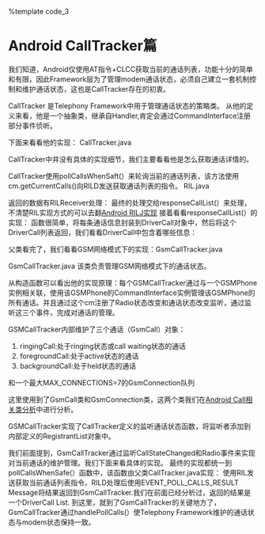 %template code_3

= Android CallTracker篇 =

我们知道，Android仅使用AT指令+CLCC获取当前的通话列表，功能十分的简单和有限，因此Framework层为了管理modem通话状态，必须自己建立一套机制控制和维护通话状态，这也是CallTracker存在的初衷。

CallTracker 是Telephony Framework中用于管理通话状态的策略类。
从他的定义来看，他是一个抽象类，继承自Handler,肯定会通过CommandInterface注册部分事件侦听。

下面来看看他的实现：
CallTracker.java
{{{class="brush: java"
public abstract class CallTracker extends Handler {
    ......
    //CallTracker使用CommandInterface实例与RILD交互
    public CommandsInterface cm;
    ......
    
    protected void pollCallsWhenSafe() {
        needsPoll = true;

        if (checkNoOperationsPending()) {
            lastRelevantPoll = obtainMessage(EVENT_POLL_CALLS_RESULT);
            //使用getCurrentCalls(）获取当前通话详情
            cm.getCurrentCalls(lastRelevantPoll);
        }
    }
   
    ......
    //CallTracker定义的几个抽象方法
    //由子类实现，处理＋CLCC查询结果
    protected abstract void handlePollCalls(AsyncResult ar);
    //定义Handler的抽象方法
    public abstract void handleMessage (Message msg);
    //公开的注册方法，也由子类实现
    public abstract void registerForVoiceCallStarted(Handler h, int what, Object obj);
    public abstract void unregisterForVoiceCallStarted(Handler h);
    public abstract void registerForVoiceCallEnded(Handler h, int what, Object obj);
    public abstract void unregisterForVoiceCallEnded(Handler h);
}
}}}

CallTracker中并没有具体的实现细节，我们主要看看他是怎么获取通话详情的。

CallTracker使用pollCallsWhenSaft(）来轮询当前的通话列表，该方法使用cm.getCurrentCalls()向RILD发送获取通话列表的指令。
RIL.java
{{{class="brush: java"
    public void
    getCurrentCalls (Message result) {
        //向RILD发送RIL_REQUEST_GET_CURRENT_CALLS请求
        RILRequest rr = RILRequest.obtain(RIL_REQUEST_GET_CURRENT_CALLS, result);
        send(rr);
    }
}}}

返回的数据有RILReceiver处理：
{{{class=""brush: java"
     ......
     case RIL_REQUEST_GET_CURRENT_CALLS: ret =  responseCallList(p); break;
     ......
}}}
最终的处理交给responseCallList(）来处理，不清楚RIL实现方式的可以去翻[[android_rilj|Android RILJ实现]]
接着看看responseCallList(）的实现：
{{{class="brush: java"
    private Object
    responseCallList(Parcel p) {
        int num;
        int voiceSettings;
        ArrayList<DriverCall> response;
        DriverCall dc;

        num = p.readInt();
        //使用DriverCall列表保存当前的通话列表
        response = new ArrayList<DriverCall>(num);

        //将每一个通话封装为一个DriverCall对象
        for (int i = 0 ; i < num ; i++) {
            dc = new DriverCall();
            //从这里可也看出，RILJ使用AT+CLCC指令来获取通话列表
            dc.state = DriverCall.stateFromCLCC(p.readInt());
            dc.index = p.readInt();
            dc.TOA = p.readInt();
            dc.isMpty = (0 != p.readInt());
            dc.isMT = (0 != p.readInt());
            dc.als = p.readInt();
            voiceSettings = p.readInt();
            dc.isVoice = (0 == voiceSettings) ? false : true;
            dc.isVoicePrivacy = (0 != p.readInt());
            dc.number = p.readString();
            int np = p.readInt();
            dc.numberPresentation = DriverCall.presentationFromCLIP(np);
            dc.name = p.readString();
            dc.namePresentation = p.readInt();
            int uusInfoPresent = p.readInt();
            if (uusInfoPresent == 1) {
                dc.uusInfo = new UUSInfo();
                dc.uusInfo.setType(p.readInt());
                dc.uusInfo.setDcs(p.readInt());
                byte[] userData = p.createByteArray();
                dc.uusInfo.setUserData(userData);
            } else {
                riljLogv("Incoming UUS : NOT present!");
            }

            // Make sure there's a leading + on addresses with a TOA of 145
            dc.number = PhoneNumberUtils.stringFromStringAndTOA(dc.number, dc.TOA);

            response.add(dc);

            if (dc.isVoicePrivacy) {
                mVoicePrivacyOnRegistrants.notifyRegistrants();
                riljLog("InCall VoicePrivacy is enabled");
            } else {
                mVoicePrivacyOffRegistrants.notifyRegistrants();
                riljLog("InCall VoicePrivacy is disabled");
            }
        }

        
        //CallTracker依赖DriverCall 的index顺序来管理Connection,必须对队列排序
        Collections.sort(response);

        return response;
    }
    
}}}
函数很简单，将每条通话信息封装到DriverCall对象中，然后将这个DriverCall列表返回，我们看看DriverCall中包含着哪些信息：
{{{class="brush: java"
public class DriverCall implements Comparable {
    //当前通话的6种状态
    public enum State {
        ACTIVE,     //激活
        HOLDING,    //保持
        DIALING,    //拨打（仅主叫）
        ALERTING,   //振铃（仅主叫）
        INCOMING,   //来电（仅被叫）
        WAITING;    //等待（仅被叫）
        // If you add a state, make sure to look for the switch()
        // statements that use this enum
    }

    public int index;   //通话的标识符
    public boolean isMT;    //呼入呼出标识
    public State state;     //通话状态
    public boolean isMpty;  //是否是三方通话
    public String number;   //号码
    public int TOA;         //地址字节的格式类型（129-非国际号码，145-国际号码）
    public boolean isVoice; //是否是语音通话
    public boolean isVoicePrivacy;//是否开启语音加密
    public int als;
    public int numberPresentation;
    public String name;
    public int namePresentation;
    public UUSInfo uusInfo;

    //获取通话的状态
    public static State
    stateFromCLCC(int state) throws ATParseEx {
        switch(state) {
            case 0: return State.ACTIVE;
            case 1: return State.HOLDING;
            case 2: return State.DIALING;
            case 3: return State.ALERTING;
            case 4: return State.INCOMING;
            case 5: return State.WAITING;
            default:
                throw new ATParseEx("illegal call state " + state);
        }
    }
    
    //排序方法
    public int
    compareTo (Object o) {
        DriverCall dc;

        dc = (DriverCall)o;

        if (index < dc.index) {
            return -1;
        } else if (index == dc.index) {
            return 0;
        } else { /*index > dc.index*/
            return 1;
        }
    }
}
}}}

父类看完了，我们看看GSM网络模式下的实现：GsmCallTracker.java

GsmCallTracker.java
该类负责管理GSM网络模式下的通话状态。
{{{class="brush: java"
public final class GsmCallTracker extends CallTracker {
    
    static final int MAX_CONNECTIONS = 7;   // only 7 connections allowed in GSM
    static final int MAX_CONNECTIONS_PER_CALL = 5; // only 5 connections allowed per call

    //***** Instance Variables
    GsmConnection connections[] = new GsmConnection[MAX_CONNECTIONS];
    RegistrantList voiceCallEndedRegistrants = new RegistrantList();
    RegistrantList voiceCallStartedRegistrants = new RegistrantList();

    // connections dropped during last poll
    ArrayList<GsmConnection> droppedDuringPoll
        = new ArrayList<GsmConnection>(MAX_CONNECTIONS);

    GsmCall ringingCall = new GsmCall(this);
    GsmCall foregroundCall = new GsmCall(this);
    GsmCall backgroundCall = new GsmCall(this);

    GsmConnection pendingMO;
    boolean hangupPendingMO;

    GSMPhone phone;

    Phone.State state = Phone.State.IDLE;

    ......

    GsmCallTracker (GSMPhone phone) {
        this.phone = phone; //将CallTracker与Phone相关联
        //使用关联Phone的CommandInterface实现（RIL）作为自身的cm
        cm = phone.mCM;

        //监听CallStateChanged,RadioOn/Off状态。
        cm.registerForCallStateChanged(this, EVENT_CALL_STATE_CHANGE, null);
        cm.registerForOn(this, EVENT_RADIO_AVAILABLE, null);
        cm.registerForNotAvailable(this, EVENT_RADIO_NOT_AVAILABLE, null);
    }
}}}

从构造函数可以看出他的实现原理：每个GSMCallTracker通过与一个GSMPhone实例相关联，使用该GSMPhone的CommandInterface实例管理该GSMPhone的所有通话。并且通过这个cm注册了Radio状态改变和通话状态改变监听，通过监听这三个事件，完成对通话的管理。

GSMCallTracker内部维护了三个通话（GsmCall）对象：
# ringingCall:处于ringing状态或call waiting状态的通话
# foregroundCall:处于active状态的通话
# backgroundCall:处于held状态的通话

和一个最大MAX_CONNECTIONS=7的GsmConnection队列


这里使用到了GsmCall类和GsmConnection类，这两个类我们在[[android_call|Android Call相关类分析]]中进行分析。

GSMCallTracker实现了CallTracker定义的监听通话状态函数，将监听者添加到内部定义的RegistrantList对象中。
{{{class="brush: java"
    public void registerForVoiceCallStarted(Handler h, int what, Object obj) {
        Registrant r = new Registrant(h, what, obj);
        voiceCallStartedRegistrants.add(r);
    }

    public void unregisterForVoiceCallStarted(Handler h) {
        voiceCallStartedRegistrants.remove(h);
    }

    public void registerForVoiceCallEnded(Handler h, int what, Object obj) {
        Registrant r = new Registrant(h, what, obj);
        voiceCallEndedRegistrants.add(r);
    }

    public void unregisterForVoiceCallEnded(Handler h) {
        voiceCallEndedRegistrants.remove(h);
    }
}}}

我们前面提到，GsmCallTracker通过监听CallStateChanged和Radio事件来实现对当前通话的维护管理。我们下面来看具体的实现。
{{{class="brush: java"
    //注册的事件最终由GsmCallTracker的handleMessage()函数处理
    public void
    handleMessage (Message msg) {
        AsyncResult ar;

        switch (msg.what) {
            case EVENT_POLL_CALLS_RESULT:
                ar = (AsyncResult)msg.obj;

                if (msg == lastRelevantPoll) {
                    if (DBG_POLL) log(
                            "handle EVENT_POLL_CALL_RESULT: set needsPoll=F");
                    needsPoll = false;
                    lastRelevantPoll = null;
                    handlePollCalls((AsyncResult)msg.obj);
                }
            break;

            ......
            //响应CallState changed事件
            case EVENT_REPOLL_AFTER_DELAY:
            case EVENT_CALL_STATE_CHANGE:
                pollCallsWhenSafe();
            break;

            //响应Radio ON事件
            case EVENT_RADIO_AVAILABLE:
                handleRadioAvailable();
            break;

            //响应Radio not available事件
            case EVENT_RADIO_NOT_AVAILABLE:
                handleRadioNotAvailable();
            break;
        }
    }
}}}
最终的实现都统一到pollCallsWhenSafe(）函数中，该函数由父类CallTracker.java实现：
{{{class="brush: java"
    protected void pollCallsWhenSafe() {
        needsPoll = true;

        if (checkNoOperationsPending()) {
            //设置处理后返回的Message
            lastRelevantPoll = obtainMessage(EVENT_POLL_CALLS_RESULT);
            cm.getCurrentCalls(lastRelevantPoll);
        }
    }
}}}
使用RIL发送获取当前通话列表指令，RILD处理后使用EVENT_POLL_CALLS_RESULT Message将结果返回到GsmCallTracker.我们在前面已经分析过，返回的结果是一个DriverCall List.
{{{class="brush: java"
    public void
    handleMessage (Message msg) {
        AsyncResult ar;

        switch (msg.what) {
            //处理
            case EVENT_POLL_CALLS_RESULT:
                ar = (AsyncResult)msg.obj;

                if (msg == lastRelevantPoll) {
                    needsPoll = false;
                    lastRelevantPoll = null;
                    //处理返回结果
                    handlePollCalls((AsyncResult)msg.obj);
                }
            break;
        }
        ......
    }
}}}
到这里，就到了GsmCallTracker的关键地方了，GsmCallTracker通过handlePollCalls(）使Telephony Framework维护的通话状态与modem状态保持一致。
{{{class="brush: java"
    protected void
    handlePollCalls(AsyncResult ar) {
        List polledCalls;

        if (ar.exception == null) {
            polledCalls = (List)ar.result;
        } else if (isCommandExceptionRadioNotAvailable(ar.exception)) {
            // just a dummy empty ArrayList to cause the loop
            // to hang up all the calls
            polledCalls = new ArrayList();
        } else {
            //当Radio不可用时，设定一定时间后重新查询
            pollCallsAfterDelay();
            return;
        }

        Connection newRinging = null; //or waiting
        boolean hasNonHangupStateChanged = false;   // Any change besides
                                                    // a dropped connection
        boolean needsPollDelay = false;
        boolean unknownConnectionAppeared = false;

        //connection为GsmCallTracker定义，用于保存当前所有的连接
        for (int i = 0, curDC = 0, dcSize = polledCalls.size()
                ; i < connections.length; i++) {
            GsmConnection conn = connections[i];
            DriverCall dc = null;

            // polledCall list is sparse
            if (curDC < dcSize) {
                dc = (DriverCall) polledCalls.get(curDC);

                if (dc.index == i+1) {
                    curDC++;
                } else {
                    dc = null;
                }
            }

            if (conn == null && dc != null) {
                // Connection appeared in CLCC response that we don't know about
                if (pendingMO != null && pendingMO.compareTo(dc)) {

                    if (DBG_POLL) log("poll: pendingMO=" + pendingMO);

                    // It's our pending mobile originating call
                    connections[i] = pendingMO;
                    pendingMO.index = i;
                    pendingMO.update(dc);
                    pendingMO = null;

                    // Someone has already asked to hangup this call
                    if (hangupPendingMO) {
                        hangupPendingMO = false;
                        try {
                            if (Phone.DEBUG_PHONE) log(
                                    "poll: hangupPendingMO, hangup conn " + i);
                            hangup(connections[i]);
                        } catch (CallStateException ex) {
                            Log.e(LOG_TAG, "unexpected error on hangup");
                        }

                        // Do not continue processing this poll
                        // Wait for hangup and repoll
                        return;
                    }
                } else {
                    connections[i] = new GsmConnection(phone.getContext(), dc, this, i);

                    // it's a ringing call
                    if (connections[i].getCall() == ringingCall) {
                        newRinging = connections[i];
                    } else {
                        // Something strange happened: a call appeared
                        // which is neither a ringing call or one we created.
                        // Either we've crashed and re-attached to an existing
                        // call, or something else (eg, SIM) initiated the call.

                        Log.i(LOG_TAG,"Phantom call appeared " + dc);

                        // If it's a connected call, set the connect time so that
                        // it's non-zero.  It may not be accurate, but at least
                        // it won't appear as a Missed Call.
                        if (dc.state != DriverCall.State.ALERTING
                                && dc.state != DriverCall.State.DIALING) {
                            connections[i].connectTime = System.currentTimeMillis();
                        }

                        unknownConnectionAppeared = true;
                    }
                }
                hasNonHangupStateChanged = true;
            } else if (conn != null && dc == null) {
                // Connection missing in CLCC response that we were
                // tracking.
                droppedDuringPoll.add(conn);
                // Dropped connections are removed from the CallTracker
                // list but kept in the GsmCall list
                connections[i] = null;
            } else if (conn != null && dc != null && !conn.compareTo(dc)) {
                // Connection in CLCC response does not match what
                // we were tracking. Assume dropped call and new call

                droppedDuringPoll.add(conn);
                connections[i] = new GsmConnection (phone.getContext(), dc, this, i);

                if (connections[i].getCall() == ringingCall) {
                    newRinging = connections[i];
                } // else something strange happened
                hasNonHangupStateChanged = true;
            } else if (conn != null && dc != null) { /* implicit conn.compareTo(dc) */
                boolean changed;
                changed = conn.update(dc);
                hasNonHangupStateChanged = hasNonHangupStateChanged || changed;
            }

            if (REPEAT_POLLING) {
                if (dc != null) {
                    // FIXME with RIL, we should not need this anymore
                    if ((dc.state == DriverCall.State.DIALING
                            /*&& cm.getOption(cm.OPTION_POLL_DIALING)*/)
                        || (dc.state == DriverCall.State.ALERTING
                            /*&& cm.getOption(cm.OPTION_POLL_ALERTING)*/)
                        || (dc.state == DriverCall.State.INCOMING
                            /*&& cm.getOption(cm.OPTION_POLL_INCOMING)*/)
                        || (dc.state == DriverCall.State.WAITING
                            /*&& cm.getOption(cm.OPTION_POLL_WAITING)*/)
                    ) {
                        // Sometimes there's no unsolicited notification
                        // for state transitions
                        needsPollDelay = true;
                    }
                }
            }
        }

        // This is the first poll after an ATD.
        // We expect the pending call to appear in the list
        // If it does not, we land here
        if (pendingMO != null) {
            Log.d(LOG_TAG,"Pending MO dropped before poll fg state:"
                            + foregroundCall.getState());

            droppedDuringPoll.add(pendingMO);
            pendingMO = null;
            hangupPendingMO = false;
        }

        if (newRinging != null) {
            phone.notifyNewRingingConnection(newRinging);
        }

        // clear the "local hangup" and "missed/rejected call"
        // cases from the "dropped during poll" list
        // These cases need no "last call fail" reason
        for (int i = droppedDuringPoll.size() - 1; i >= 0 ; i--) {
            GsmConnection conn = droppedDuringPoll.get(i);

            if (conn.isIncoming() && conn.getConnectTime() == 0) {
                // Missed or rejected call
                Connection.DisconnectCause cause;
                if (conn.cause == Connection.DisconnectCause.LOCAL) {
                    cause = Connection.DisconnectCause.INCOMING_REJECTED;
                } else {
                    cause = Connection.DisconnectCause.INCOMING_MISSED;
                }

                if (Phone.DEBUG_PHONE) {
                    log("missed/rejected call, conn.cause=" + conn.cause);
                    log("setting cause to " + cause);
                }
                droppedDuringPoll.remove(i);
                conn.onDisconnect(cause);
            } else if (conn.cause == Connection.DisconnectCause.LOCAL) {
                // Local hangup
                droppedDuringPoll.remove(i);
                conn.onDisconnect(Connection.DisconnectCause.LOCAL);
            } else if (conn.cause ==
                Connection.DisconnectCause.INVALID_NUMBER) {
                droppedDuringPoll.remove(i);
                conn.onDisconnect(Connection.DisconnectCause.INVALID_NUMBER);
            }
        }

        // Any non-local disconnects: determine cause
        if (droppedDuringPoll.size() > 0) {
            cm.getLastCallFailCause(
                obtainNoPollCompleteMessage(EVENT_GET_LAST_CALL_FAIL_CAUSE));
        }

        if (needsPollDelay) {
            pollCallsAfterDelay();
        }

        // Cases when we can no longer keep disconnected Connection's
        // with their previous calls
        // 1) the phone has started to ring
        // 2) A Call/Connection object has changed state...
        //    we may have switched or held or answered (but not hung up)
        if (newRinging != null || hasNonHangupStateChanged) {
            internalClearDisconnected();
        }

        updatePhoneState();

        if (unknownConnectionAppeared) {
            phone.notifyUnknownConnection();
        }

        if (hasNonHangupStateChanged || newRinging != null) {
            phone.notifyPreciseCallStateChanged();
        }

        //dumpState();
    }
}}}

